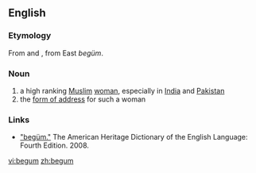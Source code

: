 {{also|Begum}}
==English==
{{wikipedia}}

===Etymology===
From {{etyl|ur}} {{term|بیگم|sc=ur-Arab|lang=ur}} and {{etyl|hi}} {{term|बेगम|tr=begam||lady|sc=Deva|lang=hi}}, from East {{Tur.}} ''begüm''.

===Noun===
{{en-noun}}

# a high ranking [[Muslim]] [[woman]], especially in [[India]] and [[Pakistan]]
# the [[form of address]] for such a woman

===Links===
* [http://www.bartleby.com/61/29/B0162900.html "begüm."] The American Heritage Dictionary of the English Language: Fourth Edition.  2008.

[[vi:begum]]
[[zh:begum]]
